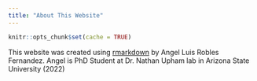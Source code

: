 ```yaml
---
title: "About This Website"
---
```

```r
knitr::opts_chunk$set(cache = TRUE)
```

This website was created using [rmarkdown](https://github.com/rstudio/rmarkdown) by Angel Luis Robles Fernandez.
Angel is PhD Student at Dr. Nathan Upham lab in Arizona State University (2022)

